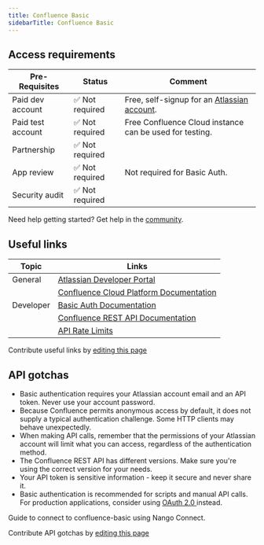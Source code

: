 ```yaml
---
title: Confluence Basic
sidebarTitle: Confluence Basic
---
```



<Overview />
<PreBuiltTooling />
<PreBuiltUseCases />

## Access requirements
| Pre-Requisites | Status | Comment|
| - | - | - |
| Paid dev account | ✅ Not required | Free, self-signup for an [Atlassian account](https://id.atlassian.com/signup/). |
| Paid test account | ✅ Not required | Free Confluence Cloud instance can be used for testing. |
| Partnership | ✅ Not required | |
| App review | ✅ Not required | Not required for Basic Auth. |
| Security audit | ✅ Not required | |

<Tip>Need help getting started? Get help in the [community](https://nango.dev/slack).</Tip>

## Useful links

| Topic | Links | 
| - | - |
| General | [Atlassian Developer Portal](https://developer.atlassian.com/) |
| | [Confluence Cloud Platform Documentation](https://developer.atlassian.com/cloud/confluence/) |
| Developer | [Basic Auth Documentation](https://developer.atlassian.com/cloud/confluence/basic-auth-for-rest-apis/) |
| | [Confluence REST API Documentation](https://developer.atlassian.com/cloud/confluence/rest/intro/) |
| | [API Rate Limits](https://developer.atlassian.com/cloud/confluence/rate-limiting/) |

<Note>Contribute useful links by [editing this page](https://github.com/nangohq/nango/tree/master/docs-v2/integrations/all/confluence-basic.mdx)</Note>

## API gotchas

- Basic authentication requires your Atlassian account email and an API token. Never use your account password.
- Because Confluence permits anonymous access by default, it does not supply a typical authentication challenge. Some HTTP clients may behave unexpectedly.
- When making API calls, remember that the permissions of your Atlassian account will limit what you can access, regardless of the authentication method.
- The Confluence REST API has different versions. Make sure you're using the correct version for your needs.
- Your API token is sensitive information - keep it secure and never share it.
- Basic authentication is recommended for scripts and manual API calls. For production applications, consider using [OAuth 2.0 ](https://docs.nango.dev/integrations/all/confluence) instead.


<Card title="Connect to confluence-basic" icon="link" href="/integrations/all/confluence-basic/connect" horizontal>
  Guide to connect to confluence-basic using Nango Connect.
</Card>


<Note>Contribute API gotchas by [editing this page](https://github.com/nangohq/nango/tree/master/docs-v2/integrations/all/confluence-basic.mdx)</Note>
